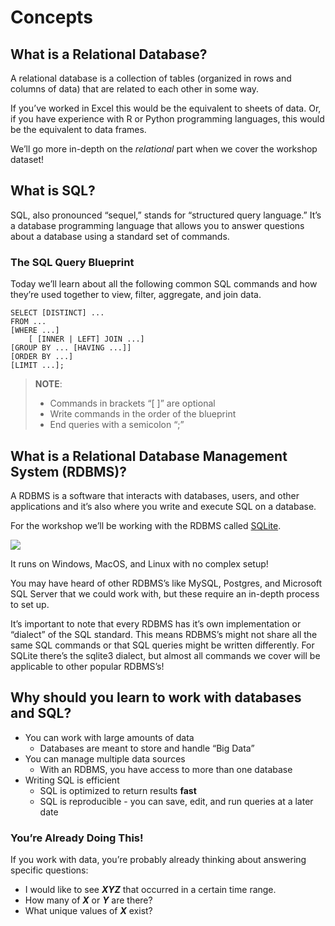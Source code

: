 # Concepts

## What is a Relational Database?

A relational database is a collection of tables (organized in rows and columns of data) that are related to each other in some way. 

If you’ve worked in Excel this would be the equivalent to sheets of data. Or, if you have experience with R or Python programming languages, this would be the equivalent to data frames. 

We'll go more in-depth on the *relational* part when we cover the workshop dataset!


## What is SQL?

SQL, also pronounced "sequel," stands for "structured query language." It's a database programming language that allows you to answer questions about a database using a standard set of commands. 

### The SQL Query Blueprint

Today we’ll learn about all the following common SQL commands and how they’re used together to view, filter, aggregate, and join data.  

```
SELECT [DISTINCT] ...
FROM ...
[WHERE ...]
    [ [INNER | LEFT] JOIN ...]
[GROUP BY ... [HAVING ...]]
[ORDER BY ...] 
[LIMIT ...];
```

> **NOTE**:
> 
> - Commands in brackets "[ ]" are optional
> - Write commands in the order of the blueprint
> - End queries with a semicolon ";"

## What is a Relational Database Management System (RDBMS)?

A RDBMS is a software that interacts with databases, users, and other applications and it's also where you write and execute SQL on a database.

For the workshop we’ll be working with the RDBMS called [SQLite](https://sqlite.org/index.html). 

![](images/sqlite-logo.png)
<!-- https://en.wikipedia.org/wiki/SQLite#/media/File:SQLite370.svg -->

It runs on Windows, MacOS, and Linux with no complex setup! 

You may have heard of other RDBMS's like MySQL, Postgres, and Microsoft SQL Server that we could work with, but these require an in-depth process to set up.

It's important to note that every RDBMS has it's own implementation or "dialect" of the SQL standard. This means RDBMS's might not share all the same SQL commands or that SQL queries might be written differently. For SQLite there's the sqlite3 dialect, but almost all commands we cover will be applicable to other popular RDBMS's!


## Why should you learn to work with databases and SQL?

- You can work with large amounts of data
  - Databases are meant to store and handle "Big Data"
- You can manage multiple data sources
  - With an RDBMS, you have access to more than one database
- Writing SQL is efficient
  - SQL is optimized to return results __fast__
  - SQL is reproducible - you can save, edit, and run queries at a later date

### You're Already Doing This!

If you work with data, you're probably already thinking about answering specific questions:

- I would like to see ***XYZ*** that occurred in a certain time range.
- How many of ***X*** or ***Y*** are there?
- What unique values of ***X*** exist?
